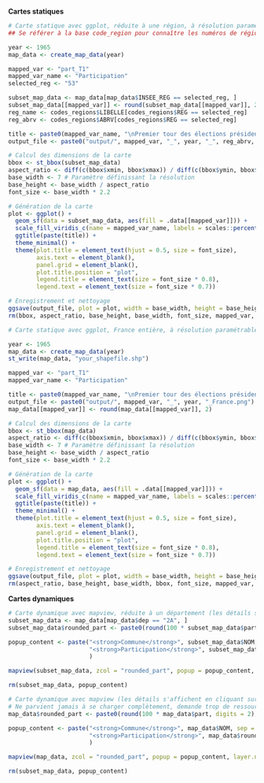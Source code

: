 **Cartes statiques**

```r
# Carte statique avec ggplot, réduite à une région, à résolution paramétrable
## Se référer à la base code_region pour connaître les numéros de régions

year <- 1965
map_data <- create_map_data(year)

mapped_var <- "part_T1"
mapped_var_name <- "Participation"
selected_reg <- "53"

subset_map_data <- map_data[map_data$INSEE_REG == selected_reg, ]
subset_map_data[[mapped_var]] <- round(subset_map_data[[mapped_var]], 2)
reg_name <- codes_regions$LIBELLE[codes_regions$REG == selected_reg]
reg_abrv <- codes_regions$ABRV[codes_regions$REG == selected_reg]

title <- paste0(mapped_var_name, "\nPremier tour des élections présidentielles\n", reg_name, ", ", year)
output_file <- paste0("output/", mapped_var, "_", year, "_", reg_abrv, ".png")

# Calcul des dimensions de la carte
bbox <- st_bbox(subset_map_data)
aspect_ratio <- diff(c(bbox$xmin, bbox$xmax)) / diff(c(bbox$ymin, bbox$ymax))
base_width <- 7 # Paramètre définissant la résolution
base_height <- base_width / aspect_ratio
font_size <- base_width * 2.2

# Génération de la carte
plot <- ggplot() +
  geom_sf(data = subset_map_data, aes(fill = .data[[mapped_var]])) +
  scale_fill_viridis_c(name = mapped_var_name, labels = scales::percent_format(scale = 100)) +
  ggtitle(paste(title)) +
  theme_minimal() +
  theme(plot.title = element_text(hjust = 0.5, size = font_size),
        axis.text = element_blank(),
        panel.grid = element_blank(),
        plot.title.position = "plot",
        legend.title = element_text(size = font_size * 0.8),
        legend.text = element_text(size = font_size * 0.7))

# Enregistrement et nettoyage
ggsave(output_file, plot = plot, width = base_width, height = base_height, units = "in")
rm(bbox, aspect_ratio, base_height, base_width, font_size, mapped_var, mapped_var_name, reg_abrv, reg_name, output_file, selected_reg, subset_map_data, title)
```

```r
# Carte statique avec ggplot, France entière, à résolution paramétrable

year <- 1965
map_data <- create_map_data(year)
st_write(map_data, "your_shapefile.shp")

mapped_var <- "part_T1"
mapped_var_name <- "Participation"

title <- paste0(mapped_var_name, "\nPremier tour des élections présidentielles\n", year)
output_file <- paste0("output/", mapped_var, "_", year, "_France.png")
map_data[[mapped_var]] <- round(map_data[[mapped_var]], 2)

# Calcul des dimensions de la carte
bbox <- st_bbox(map_data)
aspect_ratio <- diff(c(bbox$xmin, bbox$xmax)) / diff(c(bbox$ymin, bbox$ymax))
base_width <- 7 # Paramètre définissant la résolution
base_height <- base_width / aspect_ratio
font_size <- base_width * 2.2

# Génération de la carte
plot <- ggplot() +
  geom_sf(data = map_data, aes(fill = .data[[mapped_var]])) +
  scale_fill_viridis_c(name = mapped_var_name, labels = scales::percent_format(scale = 100)) +
  ggtitle(paste(title)) +
  theme_minimal() +
  theme(plot.title = element_text(hjust = 0.5, size = font_size),
        axis.text = element_blank(),
        panel.grid = element_blank(),
        plot.title.position = "plot",
        legend.title = element_text(size = font_size * 0.8),
        legend.text = element_text(size = font_size * 0.7))

# Enregistrement et nettoyage
ggsave(output_file, plot = plot, width = base_width, height = base_height, units = "in")
rm(aspect_ratio, base_height, base_width, bbox, font_size, mapped_var, mapped_var_name, plot)
```

**Cartes dynamiques**

```r
# Carte dynamique avec mapview, réduite à un département (les détails s'affichent en cliquant sur une commune).
subset_map_data <- map_data[map_data$dep == "2A", ]
subset_map_data$rounded_part <- paste0(round(100 * subset_map_data$part, digits = 2), " %")

popup_content <- paste("<strong>Commune</strong>", subset_map_data$NOM, sep = "<br>",
                       "<strong>Participation</strong>", subset_map_data$rounded_part, ""
                       )

mapview(subset_map_data, zcol = "rounded_part", popup = popup_content, layer.name = "Participation T1 1981")

rm(subset_map_data, popup_content)
```

```r
# Carte dynamique avec mapview (les détails s'affichent en cliquant sur une commune).
# Ne parvient jamais à se charger complètement, demande trop de ressources ?
map_data$rounded_part <- paste0(round(100 * map_data$part, digits = 2), " %")

popup_content <- paste("<strong>Commune</strong>", map_data$NOM, sep = "<br>",
                       "<strong>Participation</strong>", map_data$rounded_part, ""
                       )

mapview(map_data, zcol = "rounded_part", popup = popup_content, layer.name = "Participation T1 1981")

rm(subset_map_data, popup_content)
```
